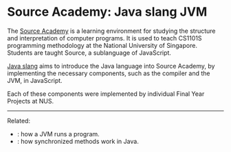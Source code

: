 # Source Academy: Java slang JVM

The [Source Academy](https://sourceacademy.org) is a learning environment for studying the structure and interpretation of computer programs.
It is used to teach CS1101S programming methodology at the National University of Singapore. Students are taught Source, a sublanguage of JavaScript.

[Java slang](https://github.com/source-academy/java-slang) aims to introduce the Java language into Source Academy, by implementing the necessary components, such as the compiler and the JVM, in JavaScript.

Each of these components were implemented by individual Final Year Projects at NUS.

---

Related:

- <InternalLink to="internals" text="Understanding the Java Virtual Machine" />:
  how a JVM runs a program.
- <InternalLink to="sync" text="Synchronized Methods in Java" />: how
  synchronized methods work in Java.
